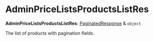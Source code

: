 
# AdminPriceListsProductsListRes

 **AdminPriceListsProductsListRes**: [PaginatedResponse](../../interfaces/medusa.PaginatedResponse/page.mdx) & `object`

The list of products with pagination fields.
